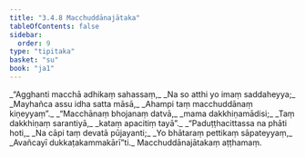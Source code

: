 ```yaml
---
title: "3.4.8 Macchuddānajātaka"
tableOfContents: false
sidebar:
  order: 9
type: "tipitaka"
basket: "su"
book: "ja1"
---
```



<DynamicBreadcrumb />

<Division number="112" book="ja1" bookNo="22" page="239">

<Paragraph number="824" type="verses" book="ja1">
_“Agghanti macchā adhikaṃ sahassaṃ,_  
_Na so atthi yo imaṃ saddaheyya;_  
_Mayhañca assu idha satta māsā,_  
_Ahampi taṃ macchuddānaṃ kiṇeyyaṃ”._  

</Paragraph>

</Division>
<Division number="113" book="ja1" bookNo="22" page="239">

<Paragraph number="825" type="verses" book="ja1">
_“Macchānaṃ bhojanaṃ datvā,_  
_mama dakkhiṇamādisi;_  
_Taṃ dakkhiṇaṃ sarantiyā,_  
_kataṃ apacitiṃ tayā”._  

</Paragraph>

</Division>
<Division number="114" book="ja1" bookNo="22" page="254">

<Paragraph number="826" type="verses" book="ja1">
_“Paduṭṭhacittassa na phāti hoti,_  
_Na cāpi taṃ devatā pūjayanti;_  
_Yo bhātaraṃ pettikaṃ sāpateyyaṃ,_  
_Avañcayī dukkaṭakammakārī”ti._  


</Paragraph>
</Division>

<Paragraph number="827" type="center" book="ja1">
Macchuddānajātakaṃ aṭṭhamaṃ.
</Paragraph>